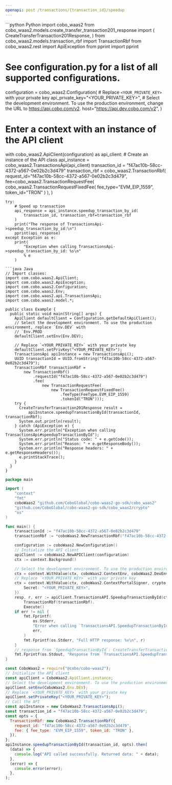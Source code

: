 ```yaml
---
openapi: post /transactions/{transaction_id}/speedup
---
```


<RequestExample>
```python Python
import cobo_waas2
from cobo_waas2.models.create_transfer_transaction201_response import (
    CreateTransferTransaction201Response,
)
from cobo_waas2.models.transaction_rbf import TransactionRbf
from cobo_waas2.rest import ApiException
from pprint import pprint

# See configuration.py for a list of all supported configurations.
configuration = cobo_waas2.Configuration(
    # Replace `<YOUR_PRIVATE_KEY>` with your private key
    api_private_key="<YOUR_PRIVATE_KEY>",
    # Select the development environment. To use the production environment, change the URL to https://api.cobo.com/v2.
    host="https://api.dev.cobo.com/v2",
)
# Enter a context with an instance of the API client
with cobo_waas2.ApiClient(configuration) as api_client:
    # Create an instance of the API class
    api_instance = cobo_waas2.TransactionsApi(api_client)
    transaction_id = "f47ac10b-58cc-4372-a567-0e02b2c3d479"
    transaction_rbf = cobo_waas2.TransactionRbf(
        request_id="f47ac10b-58cc-4372-a567-0e02b2c3d479",
        fee=cobo_waas2.TransactionRequestFee(
            cobo_waas2.TransactionRequestFixedFee(
                fee_type="EVM_EIP_1559", token_id="TRON"
            )
        ),
    )

    try:
        # Speed up transaction
        api_response = api_instance.speedup_transaction_by_id(
            transaction_id, transaction_rbf=transaction_rbf
        )
        print("The response of TransactionsApi->speedup_transaction_by_id:\n")
        pprint(api_response)
    except Exception as e:
        print(
            "Exception when calling TransactionsApi->speedup_transaction_by_id: %s\n"
            % e
        )

```
```java Java
// Import classes:
import com.cobo.waas2.ApiClient;
import com.cobo.waas2.ApiException;
import com.cobo.waas2.Configuration;
import com.cobo.waas2.Env;
import com.cobo.waas2.api.TransactionsApi;
import com.cobo.waas2.model.*;

public class Example {
  public static void main(String[] args) {
    ApiClient defaultClient = Configuration.getDefaultApiClient();
    // Select the development environment. To use the production environment, replace `Env.DEV` with
    // `Env.PROD
    defaultClient.setEnv(Env.DEV);

    // Replace `<YOUR_PRIVATE_KEY>` with your private key
    defaultClient.setPrivKey("<YOUR_PRIVATE_KEY>");
    TransactionsApi apiInstance = new TransactionsApi();
    UUID transactionId = UUID.fromString("f47ac10b-58cc-4372-a567-0e02b2c3d479");
    TransactionRbf transactionRbf =
        new TransactionRbf()
            .requestId("f47ac10b-58cc-4372-a567-0e02b2c3d479")
            .fee(
                new TransactionRequestFee(
                    new TransactionRequestFixedFee()
                        .feeType(FeeType.EVM_EIP_1559)
                        .tokenId("TRON")));
    try {
      CreateTransferTransaction201Response result =
          apiInstance.speedupTransactionById(transactionId, transactionRbf);
      System.out.println(result);
    } catch (ApiException e) {
      System.err.println("Exception when calling TransactionsApi#speedupTransactionById");
      System.err.println("Status code: " + e.getCode());
      System.err.println("Reason: " + e.getResponseBody());
      System.err.println("Response headers: " + e.getResponseHeaders());
      e.printStackTrace();
    }
  }
}

```
```go Go
package main

import (
	"context"
	"fmt"
	coboWaas2 "github.com/CoboGlobal/cobo-waas2-go-sdk/cobo_waas2"
	"github.com/CoboGlobal/cobo-waas2-go-sdk/cobo_waas2/crypto"
	"os"
)

func main() {
	transactionId := "f47ac10b-58cc-4372-a567-0e02b2c3d479"
	transactionRbf := *coboWaas2.NewTransactionRbf("f47ac10b-58cc-4372-a567-0e02b2c3d479", coboWaas2.TransactionRequestFee{TransactionRequestEvmEip1559Fee: coboWaas2.NewTransactionRequestEvmEip1559Fee("9000000000000", "1000000000000", coboWaas2.FeeType("Fixed"), "ETH")})

	configuration := coboWaas2.NewConfiguration()
	// Initialize the API client
	apiClient := coboWaas2.NewAPIClient(configuration)
	ctx := context.Background()

	// Select the development environment. To use the production environment, replace coboWaas2.DevEnv with coboWaas2.ProdEnv
	ctx = context.WithValue(ctx, coboWaas2.ContextEnv, coboWaas2.DevEnv)
	// Replace `<YOUR_PRIVATE_KEY>` with your private key
	ctx = context.WithValue(ctx, coboWaas2.ContextPortalSigner, crypto.Ed25519Signer{
		Secret: "<YOUR_PRIVATE_KEY>",
	})
	resp, r, err := apiClient.TransactionsAPI.SpeedupTransactionById(ctx, transactionId).
		TransactionRbf(transactionRbf).
		Execute()
	if err != nil {
		fmt.Fprintf(
			os.Stderr,
			"Error when calling `TransactionsAPI.SpeedupTransactionById``: %v\n",
			err,
		)
		fmt.Fprintf(os.Stderr, "Full HTTP response: %v\n", r)
	}
	// response from `SpeedupTransactionById`: CreateTransferTransaction201Response
	fmt.Fprintf(os.Stdout, "Response from `TransactionsAPI.SpeedupTransactionById`: %v\n", resp)
}

```
```javascript JavaScript
const CoboWaas2 = require("@cobo/cobo-waas2");
// Initialize the API client
const apiClient = CoboWaas2.ApiClient.instance;
// Select the development environment. To use the production environment, replace `Env.DEV` with `Env.PROD`
apiClient.setEnv(CoboWaas2.Env.DEV);
// Replace `<YOUR_PRIVATE_KEY>` with your private key
apiClient.setPrivateKey("<YOUR_PRIVATE_KEY>");
// Call the API
const apiInstance = new CoboWaas2.TransactionsApi();
const transaction_id = "f47ac10b-58cc-4372-a567-0e02b2c3d479";
const opts = {
  TransactionRbf: new CoboWaas2.TransactionRbf({
    request_id: "f47ac10b-58cc-4372-a567-0e02b2c3d479",
    fee: { fee_type: "EVM_EIP_1559", token_id: "TRON" },
  }),
};
apiInstance.speedupTransactionById(transaction_id, opts).then(
  (data) => {
    console.log("API called successfully. Returned data: " + data);
  },
  (error) => {
    console.error(error);
  },
);

```
</RequestExample>